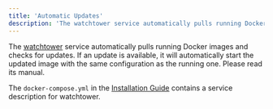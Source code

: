 ```yaml
---
title: 'Automatic Updates'
description: 'The watchtower service automatically pulls running Docker images and checks for updates.'
---
```


The [watchtower](https://containrrr.dev/watchtower/) service automatically pulls running Docker images and checks for updates. If an update is available, it will automatically start the updated image with the same configuration as the running one. Please read its manual.

The `docker-compose.yml` in the [Installation Guide](/web-application/installation) contains a service description for watchtower.
